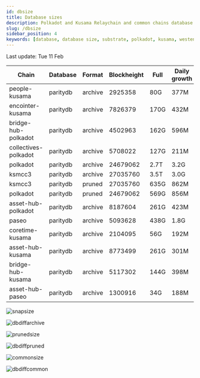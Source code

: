 ```yaml
---
id: dbsize
title: Database sizes
description: Polkadot and Kusama Relaychain and common chains database sizes
slug: /dbsize
sidebar_position: 4
keywords: [database, database size, substrate, polkadot, kusama, westend]
---
```



Last update: Tue 11 Feb

| Chain    | Database   | Format | Blockheight | Full         | Daily growth |
| ------------------------| ----------- | -------- | ------- | ---------- | ----- | 
| people-kusama | paritydb | archive | 2925358 | 80G | 377M |
| encointer-kusama | paritydb | archive | 7826379 | 170G | 432M |
| bridge-hub-polkadot | paritydb | archive | 4502963 | 162G | 596M |
| collectives-polkadot | paritydb | archive | 5708022 | 127G | 211M |
| polkadot | paritydb | archive | 24679062 | 2.7T | 3.2G |
| ksmcc3 | paritydb | archive | 27035760 | 3.5T | 3.0G |
| ksmcc3 | paritydb | pruned | 27035760 | 635G | 862M |
| polkadot | paritydb | pruned | 24679062 | 569G | 856M |
| asset-hub-polkadot | paritydb | archive | 8187604 | 261G | 423M |
| paseo | paritydb | archive | 5093628 | 438G | 1.8G |
| coretime-kusama | paritydb | archive | 2104095 | 56G | 192M |
| asset-hub-kusama | paritydb | archive | 8773499 | 261G | 301M |
| bridge-hub-kusama | paritydb | archive | 5117302 | 144G | 398M |
| asset-hub-paseo | paritydb | archive | 1300916 | 34G | 188M |

![snapsize](/img/archivesize.png)

![dbdiffarchive](/img/dbdiffrelay.png)

![prunedsize](/img/prunedsize.png)

![dbdiffpruned](/img/dbdiffpruned.png)

![commonsize](/img/commonsize.png)

![dbdiffcommon](/img/dbdiffcommon.png)
